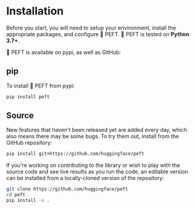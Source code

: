 <!--Copyright 2023 The HuggingFace Team. All rights reserved.

Licensed under the Apache License, Version 2.0 (the "License"); you may not use this file except in compliance with
the License. You may obtain a copy of the License at

http://www.apache.org/licenses/LICENSE-2.0

Unless required by applicable law or agreed to in writing, software distributed under the License is distributed on
an "AS IS" BASIS, WITHOUT WARRANTIES OR CONDITIONS OF ANY KIND, either express or implied. See the License for the
specific language governing permissions and limitations under the License.
-->

# Installation

Before you start, you will need to setup your environment, install the appropriate packages, and configure 🤗 PEFT. 🤗 PEFT is tested on **Python 3.7+**.

🤗 PEFT is available on pypi, as well as GitHub:

## pip 

To install 🤗 PEFT from pypi:

```bash
pip install peft
```

## Source

New features that haven't been released yet are added every day, which also means there may be some bugs. To try them out, install from the GitHub repository:

```bash
pip install git+https://github.com/huggingface/peft
```

If you're working on contributing to the library or wish to play with the source code and see live 
results as you run the code, an editable version can be installed from a locally-cloned version of the 
repository:

```bash
git clone https://github.com/huggingface/peft
cd peft
pip install -e .
```
